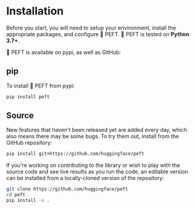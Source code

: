 <!--Copyright 2023 The HuggingFace Team. All rights reserved.

Licensed under the Apache License, Version 2.0 (the "License"); you may not use this file except in compliance with
the License. You may obtain a copy of the License at

http://www.apache.org/licenses/LICENSE-2.0

Unless required by applicable law or agreed to in writing, software distributed under the License is distributed on
an "AS IS" BASIS, WITHOUT WARRANTIES OR CONDITIONS OF ANY KIND, either express or implied. See the License for the
specific language governing permissions and limitations under the License.
-->

# Installation

Before you start, you will need to setup your environment, install the appropriate packages, and configure 🤗 PEFT. 🤗 PEFT is tested on **Python 3.7+**.

🤗 PEFT is available on pypi, as well as GitHub:

## pip 

To install 🤗 PEFT from pypi:

```bash
pip install peft
```

## Source

New features that haven't been released yet are added every day, which also means there may be some bugs. To try them out, install from the GitHub repository:

```bash
pip install git+https://github.com/huggingface/peft
```

If you're working on contributing to the library or wish to play with the source code and see live 
results as you run the code, an editable version can be installed from a locally-cloned version of the 
repository:

```bash
git clone https://github.com/huggingface/peft
cd peft
pip install -e .
```
